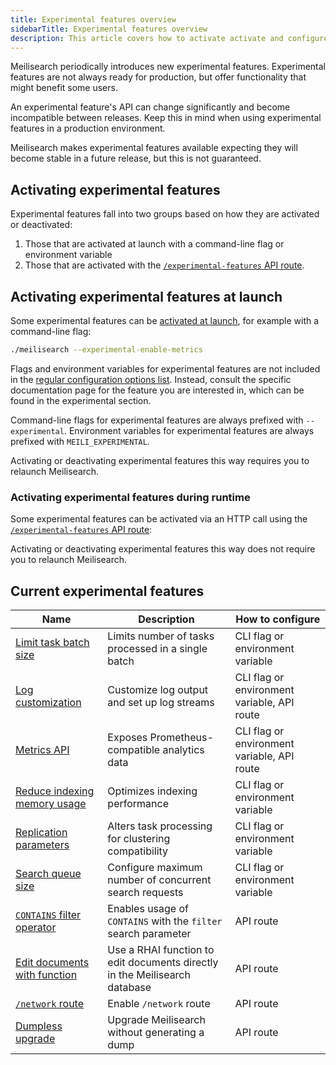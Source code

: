 ```yaml
---
title: Experimental features overview
sidebarTitle: Experimental features overview
description: This article covers how to activate activate and configure Meilisearch experimental features.
---
```



Meilisearch periodically introduces new experimental features. Experimental features are not always ready for production, but offer functionality that might benefit some users.

An experimental feature's API can change significantly and become incompatible between releases. Keep this in mind when using experimental features in a production environment.

Meilisearch makes experimental features available expecting they will become stable in a future release, but this is not guaranteed.

## Activating experimental features

Experimental features fall into two groups based on how they are activated or deactivated:

1. Those that are activated at launch with a command-line flag or environment variable
2. Those that are activated with the [`/experimental-features` API route](/reference/api/experimental_features).

## Activating experimental features at launch

Some experimental features can be [activated at launch](/learn/self_hosted/configure_meilisearch_at_launch), for example with a command-line flag:

```sh
./meilisearch --experimental-enable-metrics
```

Flags and environment variables for experimental features are not included in the [regular configuration options list](/learn/self_hosted/configure_meilisearch_at_launch#all-instance-options). Instead, consult the specific documentation page for the feature you are interested in, which can be found in the experimental section.

Command-line flags for experimental features are always prefixed with `--experimental`. Environment variables for experimental features are always prefixed with `MEILI_EXPERIMENTAL`.

Activating or deactivating experimental features this way requires you to relaunch Meilisearch.

### Activating experimental features during runtime

Some experimental features can be activated via an HTTP call using the [`/experimental-features` API route](/reference/api/experimental_features):

<CodeSamplesUpdateExperimentalFeatures1 />

Activating or deactivating experimental features this way does not require you to relaunch Meilisearch.

## Current experimental features

| Name                                                                                            | Description                                                                | How to configure                            |
| ----------------------------------------------------------------------------------------------- | -------------------------------------------------------------------------- | ------------------------------------------- |
| [Limit task batch size](/learn/self_hosted/configure_meilisearch_at_launch)                     | Limits number of tasks processed in a single batch                         | CLI flag or environment variable            |
| [Log customization](/reference/api/logs)                                                        | Customize log output and set up log streams                                | CLI flag or environment variable, API route |
| [Metrics API](/reference/api/metrics)                                                           | Exposes Prometheus-compatible analytics data                               | CLI flag or environment variable, API route |
| [Reduce indexing memory usage](/learn/self_hosted/configure_meilisearch_at_launch)              | Optimizes indexing performance                                             | CLI flag or environment variable            |
| [Replication parameters](/learn/self_hosted/configure_meilisearch_at_launch)                    | Alters task processing for clustering compatibility                        | CLI flag or environment variable            |
| [Search queue size](/learn/self_hosted/configure_meilisearch_at_launch)                         | Configure maximum number of concurrent search requests                     | CLI flag or environment variable            |
| [`CONTAINS` filter operator](/learn/filtering_and_sorting/filter_expression_reference#contains) | Enables usage of `CONTAINS` with the `filter` search parameter             | API route                                   |
| [Edit documents with function](/reference/api/documents#update-documents-with-function)         | Use a RHAI function to edit documents directly in the Meilisearch database | API route                                   |
| [`/network` route](/reference/api/network)                                                      | Enable `/network` route                                                    | API route                                   |
| [Dumpless upgrade](/learn/self_hosted/configure_meilisearch_at_launch#dumpless-upgrade)         | Upgrade Meilisearch without generating a dump                              | API route                                   |
